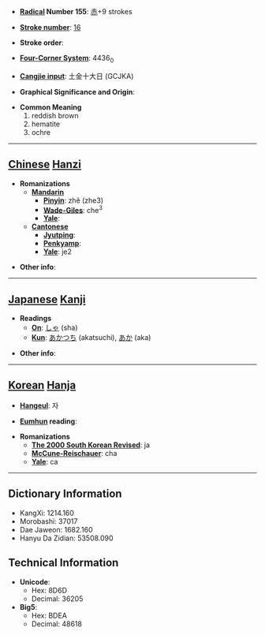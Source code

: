 * '''[[Wiktionary:Chinese radical index| Radical]] Number 155''': [[Wiktionary:Chinese radical index 赤|赤]]+9 strokes

* '''[[Wiktionary:Chinese total strokes index|Stroke number]]''': [[Wiktionary:Chinese total strokes index 16|16]]

* '''Stroke order''': 

* '''[[Wiktionary:Chinese four corner index|Four-Corner System]]''': 4436<sub>0</sub>

* '''[[Wiktionary:Chinese Cangjie index|Cangjie input]]''': 土金十大日 (GCJKA)

* '''Graphical Significance and Origin''': 

* '''Common Meaning'''
*#reddish brown
*# hematite
*# ochre


----

== [[Chinese]] [[Hanzi]] ==

* '''Romanizations'''
** '''[[Mandarin]]'''
*** '''[[Pinyin]]''': zhě (zhe3)
*** '''[[Wade-Giles]]''': che<sup>3</sup>
*** '''[[Yale]]''': 
** '''[[Cantonese]]'''
*** '''[[Jyutping]]''':
*** '''[[Penkyamp]]''': 
*** '''[[Yale]]''': je2

* '''Other info''': 

----

== [[Japanese]] [[Kanji]] ==

* '''Readings'''
** '''[[On]]''': [[しゃ]] (sha)
** '''[[Kun]]''': [[あかつち]] (akatsuchi), [[あか]] (aka)

* '''Other info''':  

----

== [[Korean]] [[Hanja]] ==

* '''[[Hangeul]]''': 자

* '''[[Eumhun]] reading''': 

* '''Romanizations'''
** '''[[The 2000 South Korean Revised Romanization|The 2000 South Korean Revised]]''': ja
** '''[[McCune-Reischauer]]''': cha
** '''[[Yale]]''': ca

----

== Dictionary Information ==

* KangXi: 1214.160
* Morobashi: 37017
* Dae Jaweon: 1682.160
* Hanyu Da Zidian: 53508.090

== Technical Information ==

* '''Unicode''':
** Hex: 8D6D
** Decimal: 36205
* '''Big5''':
** Hex: BDEA
** Decimal: 48618